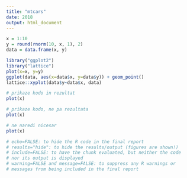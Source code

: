```yaml
---
title: "mtcars"
date: 2018
output: html_document
---
```


```r
x = 1:10
y = round(rnorm(10, x, 1), 2)
data = data.frame(x, y)
```

```r
library("ggplot2")
library("lattice")
plot(x=x, y=y)
ggplot(data, aes(x=data$x, y=data$y)) + geom_point()
lattice::xyplot(data$y~data$x, data)
```



```r
# prikaze kodo in rezultat
plot(x)
```


```r
# prikaze kodo, ne pa rezultata
plot(x)
```


```r
# ne naredi nicesar
plot(x)
```
```r
# echo=FALSE: to hide the R code in the final report
# results="hide": to hide the results/output (figures are shown!) 
# include=FALSE: to have the chunk evaluated, but neither the code
# nor its output is displayed 
# warning=FALSE and message=FALSE: to suppress any R warnings or
# messages from being included in the final report
```
